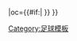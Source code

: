 {{fb team |t=普鲁士明斯特 |tan=普鲁士明斯特 |tc=GER |abb={{#if:{{{abb|}}}|MÜN}} |oc={{#if:{{{oc|}}}|{{{oc}}} }} }}<!--
--><noinclude>[[Category:足球模板]]</noinclude>